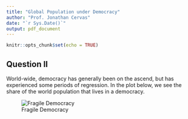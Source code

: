 ```yaml
---
title: "Global Population under Democracy"
author: "Prof. Jonathan Cervas"
date: "`r Sys.Date()`"
output: pdf_document
---
```


```r
knitr::opts_chunk$set(echo = TRUE)
```

## Question II

World-wide, democracy has generally been on the ascend, but has experienced some periods of regression. In the plot below, we see the share of the world population that lives in a democracy. 

![Fragile Democracy](images/pop-democracy.png)